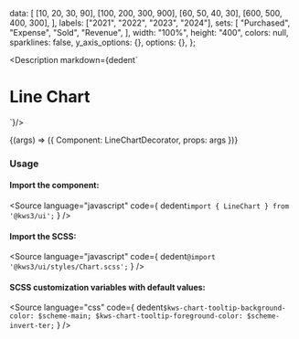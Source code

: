 
  data: [
    [10, 20, 30, 90],
    [100, 200, 300, 900],
    [60, 50, 40, 30],
    [600, 500, 400, 300],
  ],
  labels: ["2021", "2022", "2023", "2024"],
  sets: [
    "Purchased",
    "Expense",
    "Sold",
    "Revenue",
  ],
  width: "100%",
  height: "400",
  colors: null,
  sparklines: false,
  y_axis_options: {},
  options: {},
};

<Meta
  title="Charts/Line Chart"
  component={Chart}
  args={args}
/>

<Description markdown={dedent`
# Line Chart
`}/>

<Canvas>
  <Story
  name="Line Chart"
  args={args}
  >
  {(args) => ({
    Component: LineChartDecorator,
    props: args
  })}
  </Story>
</Canvas>

<ArgsTable story="Line Chart" />

### Usage
#### Import the component:
<Source
  language="javascript"
  code={
    dedent`import { LineChart } from '@kws3/ui';`
  }
/>

#### Import the SCSS:
<Source
  language="javascript"
  code={
    dedent`@import '@kws3/ui/styles/Chart.scss';`
  }
/>

#### SCSS customization variables with default values:
<Source
  language="css"
  code={
    dedent`
      $kws-chart-tooltip-background-color: $scheme-main;
      $kws-chart-tooltip-foreground-color: $scheme-invert-ter;
    `
  }
/>
